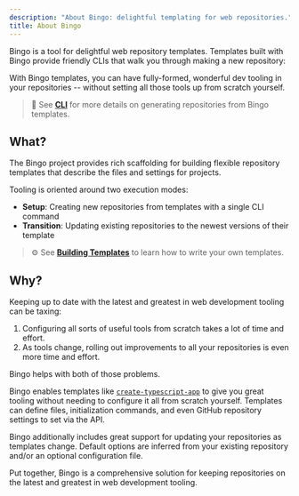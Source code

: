 ```yaml
---
description: "About Bingo: delightful templating for web repositories."
title: About Bingo
---
```



Bingo is a tool for delightful web repository templates.
Templates built with Bingo provide friendly CLIs that walk you through making a new repository:

<PackageManagers type="dlx" pkg="create-typescript-app@beta" />

With Bingo templates, you can have fully-formed, wonderful dev tooling in your repositories -- without setting all those tools up from scratch yourself.

> 🚀 See **[CLI](/cli)** for more details on generating repositories from Bingo templates.

## What?

The Bingo project provides rich scaffolding for building flexible repository templates that describe the files and settings for projects.

Tooling is oriented around two execution modes:

- **Setup**: Creating new repositories from templates with a single CLI command
- **Transition**: Updating existing repositories to the newest versions of their template

> ⚙️ See **[Building Templates](/build/about)** to learn how to write your own templates.

## Why?

Keeping up to date with the latest and greatest in web development tooling can be taxing:

1. Configuring all sorts of useful tools from scratch takes a lot of time and effort.
2. As tools change, rolling out improvements to all your repositories is even more time and effort.

Bingo helps with both of those problems.

Bingo enables templates like [`create-typescript-app`](https://github.com/JoshuaKGoldberg/create-typescript-app) to give you great tooling without needing to configure it all from scratch yourself.
Templates can define files, initialization commands, and even GitHub repository settings to set via the API.

Bingo additionally includes great support for updating your repositories as templates change.
Default options are inferred from your existing repository and/or an optional configuration file.

Put together, Bingo is a comprehensive solution for keeping repositories on the latest and greatest in web development tooling.
